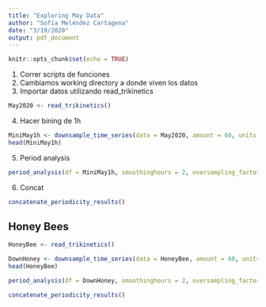 ```yaml
---
title: "Exploring May Data"
author: "Sofía Meléndez Cartagena"
date: "3/19/2020"
output: pdf_document
---
```


```r
knitr::opts_chunk$set(echo = TRUE)
```

1) Correr scripts de funciones 
2) Cambiamos working directory a donde viven los datos
3) Importar datos utilizando read_trikinetics

```r
May2020 <- read_trikinetics()
```

4) Hacer bining de 1h
```r
MiniMay1h <- downsample_time_series(data = May2020, amount = 60, units = "minute", method = "sum")
head(MiniMay1h)
```

5) Period analysis
```r
period_analysis(df = MiniMay1h, smoothinghours = 2, oversampling_factor = 100, )
```

6) Concat
```r
concatenate_periodicity_results()
```

## Honey Bees
```r
HoneyBee <- read_trikinetics()
```
```r
DownHoney <- downsample_time_series(data = HoneyBee, amount = 60, units = "minute", method = "sum")
head(HoneyBee)
```

```r
period_analysis(df = DownHoney, smoothinghours = 2, oversampling_factor = 100, )
```

```r
concatenate_periodicity_results()
```
